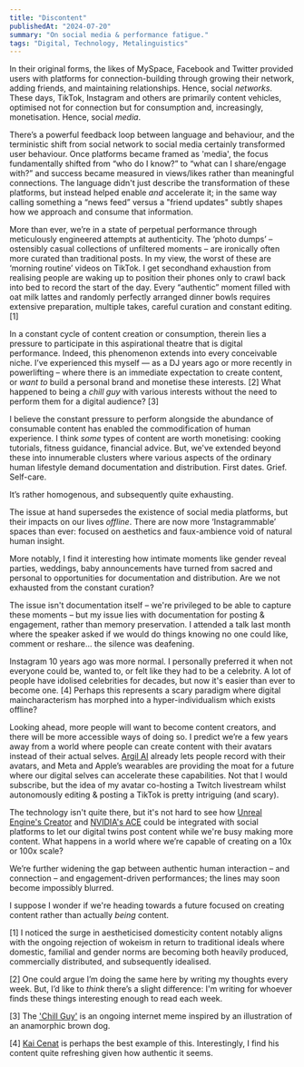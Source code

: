 ```yaml
---
title: "Discontent"
publishedAt: "2024-07-20"
summary: "On social media & performance fatigue."
tags: "Digital, Technology, Metalinguistics"
---
```


In their original forms, the likes of MySpace, Facebook and Twitter provided users with platforms for connection-building through growing their network, adding friends, and maintaining relationships. Hence, social _networks_. These days, TikTok, Instagram and others are primarily content vehicles, optimised not for connection but for consumption and, increasingly, monetisation. Hence, social _media_.

There’s a powerful feedback loop between language and behaviour, and the terministic shift from social network to social media certainly transformed user behaviour. Once platforms became framed as 'media', the focus fundamentally shifted from “who do I know?” to “what can I share/engage with?” and success became measured in views/likes rather than meaningful connections. The language didn't just describe the transformation of these platforms, but instead helped enable _and_ accelerate it; in the same way calling something a “news feed” versus a "friend updates" subtly shapes how we approach and consume that information.

More than ever, we’re in a state of perpetual performance through meticulously engineered attempts at authenticity. The ‘photo dumps’ – ostensibly casual collections of unfiltered moments – are ironically often more curated than traditional posts. In my view, the worst of these are ‘morning routine’ videos on TikTok. I get secondhand exhaustion from realising people are waking up to position their phones only to crawl back into bed to record the start of the day. Every “authentic” moment filled with oat milk lattes and randomly perfectly arranged dinner bowls requires extensive preparation, multiple takes, careful curation and constant editing. \[1\]

In a constant cycle of content creation or consumption, therein lies a pressure to participate in this aspirational theatre that is digital performance. Indeed, this phenomenon extends into every conceivable niche. I’ve experienced this myself — as a DJ years ago or more recently in powerlifting – where there is an immediate expectation to create content, or _want to_ build a personal brand and monetise these interests. \[2\] What happened to being a _chill guy_ with various interests without the need to perform them for a digital audience? \[3\]

I believe the constant pressure to perform alongside the abundance of consumable content has enabled the commodification of human experience. I think _some_ types of content are worth monetising: cooking tutorials, fitness guidance, financial advice. But, we've extended beyond these into innumerable clusters where various aspects of the ordinary human lifestyle demand documentation and distribution. First dates. Grief. Self-care.

It’s rather homogenous, and subsequently quite exhausting.

The issue at hand supersedes the existence of social media platforms, but their impacts on our lives _offline_. There are now more ‘Instagrammable’ spaces than ever: focused on aesthetics and faux-ambience void of natural human insight.

More notably, I find it interesting how intimate moments like gender reveal parties, weddings, baby announcements have turned from sacred and personal to opportunities for documentation and distribution. Are we not exhausted from the constant curation?

The issue isn't documentation itself – we're privileged to be able to capture these moments – but my issue lies with documentation for posting & engagement, rather than memory preservation. I attended a talk last month where the speaker asked if we would do things knowing no one could like, comment or reshare… the silence was deafening.

Instagram 10 years ago was more normal. I personally preferred it when not everyone could be, wanted to, or felt like they had to be a celebrity. A lot of people have idolised celebrities for decades, but now it's easier than ever to become one. \[4\] Perhaps this represents a scary paradigm where digital maincharacterism has morphed into a hyper-individualism which exists offline?

Looking ahead, more people will want to become content creators, and there will be more accessible ways of doing so. I predict we’re a few years away from a world where people can create content with their avatars instead of their actual selves. [Argil AI](http://argil.ai/) already lets people record with their avatars, and Meta and Apple’s wearables are providing the moat for a future where our digital selves can accelerate these capabilities. Not that I would subscribe, but the idea of my avatar co-hosting a Twitch livestream whilst autonomously editing & posting a TikTok is pretty intriguing (and scary).

The technology isn't quite there, but it's not hard to see how [Unreal Engine's Creator](https://www.unrealengine.com/en-US/metahuman) and [NVIDIA's ACE](https://blogs.nvidia.com/blog/omniverse-ace-early-access/) could be integrated with social platforms to let our digital twins post content while we're busy making more content. What happens in a world where we’re capable of creating on a 10x or 100x scale?

We’re further widening the gap between authentic human interaction – and connection – and engagement-driven performances; the lines may soon become impossibly blurred.

I suppose I wonder if we're heading towards a future focused on creating content rather than actually _being_ content.

\[1\] I noticed the surge in aestheticised domesticity content notably aligns with the ongoing rejection of wokeism in return to traditional ideals where domestic, familial and gender norms are becoming both heavily produced, commercially distributed, and subsequently idealised.

\[2\] One could argue I’m doing the same here by writing my thoughts every week. But, I’d like to _think_ there’s a slight difference: I'm writing for whoever finds these things interesting enough to read each week.

\[3\] The ['Chill Guy'](https://www.collater.al/en/just-a-chill-guy-illustration-meme/) is an ongoing internet meme inspired by an illustration of an anamorphic brown dog.

\[4\] [Kai Cenat](https://www.twitch.tv/kaicenat) is perhaps the best example of this. Interestingly, I find his content quite refreshing given how authentic it seems.
